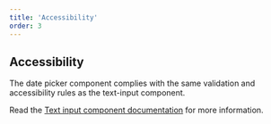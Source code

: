 ```yaml
---
title: 'Accessibility'
order: 3
---
```


## Accessibility

The date picker component complies with the same validation and accessibility rules as the text-input component.

Read the [Text input component documentation](/Components/Form/Field/accessibility/) for more information.
